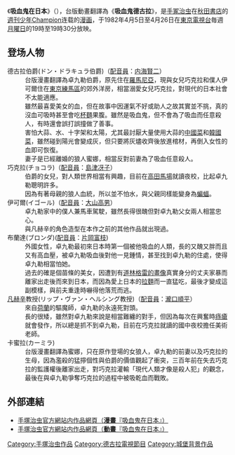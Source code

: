{{article issues
|
{{Expand|time=2011-07-31T08:39:45+00:00}}
{{Unreferenced|time=2011-07-31T08:39:45+00:00}}
}}
《'''吸血鬼在日本'''》（{{lang-ja|ドン・ドラキュラ}}），台版動畫翻譯為《'''吸血鬼德古拉'''》，是[[手冢治虫|手冢治虫]]在[[秋田書店|秋田書店]]的[[週刊少年Champion|週刊少年Champion]]连载的[[漫画|漫画]]，于1982年4月5日至4月26日在[[東京電視台|東京電視台]]毎週[[月曜日|月曜日]]的19時至19時30分放映。

==登场人物==
;德古拉伯爵(ドン・ドラキュラ伯爵)（[[配音員|配音員]]：[[内海賢二|内海賢二]]）
:台版漫畫翻譯為卓九勒伯爵，原先住在[[羅馬尼亞|羅馬尼亞]]，現與女兒巧克拉和僕人伊可爾住在[[東京|東京]][[練馬區|練馬區]]的郊外洋房，相當溺愛女兒巧克拉，對現代的日本社會不太能適應。
:雖然最喜愛美女的血，但在故事中因運氣不好或助人之故其實並不挑，真的沒血可吸時甚至會吃[[杯麵|杯麵]]果腹。雖然是吸血鬼，但不會為了吸血而任意殺人，有時還會誤打誤撞做了善事。
:害怕大蒜、水、十字架和太陽，尤其最討厭大量使用大蒜的[[中國菜|中國菜]]和[[韓國菜|韓國菜]]，雖然碰到陽光會變成灰，但只要將灰燼收齊後放進棺材，再倒入女性的血即可恢復。
:妻子是已經離婚的狼人蜜娜，相當反對前妻為了吸血任意殺人。
;巧克拉(チョコラ)（[[配音員|配音員]]：[[島津冴子|島津冴子]]）
:伯爵的女兒，對人類世界相當有興趣，目前在[[高田馬場|高田馬場]]就讀夜校，比起卓九勒聰明許多。
:因為有著母親的狼人血統，所以並不怕水，與父親同樣能變身為[[蝙蝠|蝙蝠]]。
;伊可爾(イゴール)（[[配音員|配音員]]：[[大山高男|大山高男]]）
:卓九勒家中的僕人兼馬車駕駛，雖然長得很醜但對卓九勒父女兩人相當忠心。
:與凡赫辛的角色造型在本作之前的其他作品就出現過。
; 布蘭達(ブロンダ)([[配音員|配音員]]：[[片岡富枝|片岡富枝]])
: 外國女性，卓九勒最初來日本時第一個被他吸血的人類，長的又醜又胖而且又有高血壓，被卓九勒吸血後對他一見鍾情，甚至找到卓九勒的住處，使得卓九勒相當怕她。
: 過去的確是個苗條的美女，因遭到有[[道林格雷的畫像|道林格雷的畫像]]真實身分的丈夫家暴而離家出走後而來到日本，而因為愛上日本的[[拉麵|拉麵]]而一直猛吃，最後才變成這副模樣，與前夫重逢時嚇得他落荒而逃。
;[[凡赫辛|凡赫辛]]教授(リップ・ヴァン・ヘルシング教授)（[[配音員|配音員]]：[[瀧口順平|瀧口順平]]）
: 來自[[荷蘭|荷蘭]]的驅魔師，卓九勒的永遠死對頭。
: 長的很矮，雖然對卓九勒來說是相當難纏的對手，但因為每次在興奮時[[痔瘡|痔瘡]]就會發作，所以總是抓不到卓九勒，目前在巧克拉就讀的國中夜校擔任美術老師。
; 卡蜜拉(カーミラ)
: 台版漫畫翻譯為蜜娜，只在原作登場的女狼人，卓九勒的前妻以及巧克拉的生母，因為濫殺的猛擰個性與伯爵的價值觀起了衝突，三百年前在失去巧克拉的監護權後離家出走，對巧克拉灌輸「現代人類才像是殺人犯」的觀念，最後在與卓九勒爭奪巧克拉的過程中被吸乾血而戰敗。

==外部連結==
*[http://tezukaosamu.net/jp/manga/314.html 手塚治虫官方網站内作品網頁（'''漫畫'''『吸血鬼在日本』）]{{Wayback|url=http://tezukaosamu.net/jp/manga/314.html |date=20200927234809 }} 
*[http://tezukaosamu.net/jp/anime/45.html 手塚治虫官方網站内作品網頁（'''動畫'''『吸血鬼在日本』）]{{Wayback|url=http://tezukaosamu.net/jp/anime/45.html |date=20201028023148 }} 

{{手塚治虫}}
{{DEFAULTSORT:Don Dracula}}
[[Category:手塚治虫作品|Category:手塚治虫作品]]
[[Category:德古拉電視節目|Category:德古拉電視節目]]
[[Category:城堡背景作品|Category:城堡背景作品]]